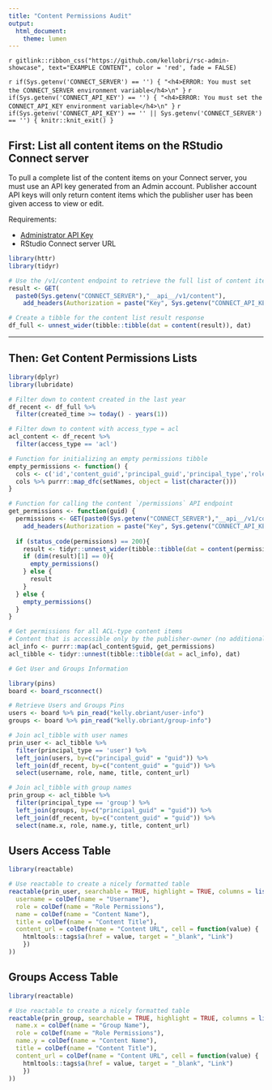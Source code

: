 ```yaml
---
title: "Content Permissions Audit"
output: 
  html_document:
    theme: lumen
---
```


`r gitlink::ribbon_css("https://github.com/kellobri/rsc-admin-showcase", text="EXAMPLE CONTENT", color = 'red', fade = FALSE)`

`r if(Sys.getenv('CONNECT_SERVER') == '') { "<h4>ERROR: You must set the CONNECT_SERVER environment variable</h4>\n" }`
`r if(Sys.getenv('CONNECT_API_KEY') == '') { "<h4>ERROR: You must set the CONNECT_API_KEY environment variable</h4>\n" }`
`r if(Sys.getenv('CONNECT_API_KEY') == '' || Sys.getenv('CONNECT_SERVER') == '') { knitr::knit_exit() }`

## First: List all content items on the RStudio Connect server

To pull a complete list of the content items on your Connect server, you must use an API key generated from an Admin account. Publisher account API keys will only return content items which the publisher user has been given access to view or edit.

Requirements:

- [Administrator API Key](https://docs.rstudio.com/connect/user/api-keys/#api-keys-creating){target="_blank"}
- RStudio Connect server URL

```r
library(httr)
library(tidyr)

# Use the /v1/content endpoint to retrieve the full list of content items
result <- GET(
  paste0(Sys.getenv("CONNECT_SERVER"),"__api__/v1/content"),
    add_headers(Authorization = paste("Key", Sys.getenv("CONNECT_API_KEY"))))

# Create a tibble for the content list result response
df_full <- unnest_wider(tibble::tibble(dat = content(result)), dat) 
```

---

## Then: Get Content Permissions Lists

```r
library(dplyr)
library(lubridate)

# Filter down to content created in the last year
df_recent <- df_full %>%
  filter(created_time >= today() - years(1))

# Filter down to content with access_type = acl
acl_content <- df_recent %>%
  filter(access_type == 'acl')

# Function for initializing an empty permissions tibble
empty_permissions <- function() {
  cols <- c('id','content_guid','principal_guid','principal_type','role')
  cols %>% purrr::map_dfc(setNames, object = list(character()))
}

# Function for calling the content `/permissions` API endpoint
get_permissions <- function(guid) {
  permissions <- GET(paste0(Sys.getenv("CONNECT_SERVER"),"__api__/v1/content/",guid,"/permissions"),
    add_headers(Authorization = paste("Key", Sys.getenv("CONNECT_API_KEY"))))
  
  if (status_code(permissions) == 200){
    result <- tidyr::unnest_wider(tibble::tibble(dat = content(permissions)), dat)
    if (dim(result)[1] == 0){
      empty_permissions() 
    } else {
      result
    }
  } else {
    empty_permissions()
  }
}

# Get permissions for all ACL-type content items
# Content that is accessible only by the publisher-owner (no additional users or groups) will return no records
acl_info <- purrr::map(acl_content$guid, get_permissions)
acl_tibble <- tidyr::unnest(tibble::tibble(dat = acl_info), dat)

```


```r
# Get User and Groups Information

library(pins)
board <- board_rsconnect()

# Retrieve Users and Groups Pins
users <- board %>% pin_read("kelly.obriant/user-info")
groups <- board %>% pin_read("kelly.obriant/group-info")

# Join acl_tibble with user names
prin_user <- acl_tibble %>% 
  filter(principal_type == 'user') %>%
  left_join(users, by=c("principal_guid" = "guid")) %>%
  left_join(df_recent, by=c("content_guid" = "guid")) %>%
  select(username, role, name, title, content_url)

# Join acl_tibble with group names
prin_group <- acl_tibble %>%
  filter(principal_type == 'group') %>%
  left_join(groups, by=c("principal_guid" = "guid")) %>%
  left_join(df_recent, by=c("content_guid" = "guid")) %>%
  select(name.x, role, name.y, title, content_url)

```

## Users Access Table

```r
library(reactable)

# Use reactable to create a nicely formatted table
reactable(prin_user, searchable = TRUE, highlight = TRUE, columns = list(
  username = colDef(name = "Username"),
  role = colDef(name = "Role Permissions"),
  name = colDef(name = "Content Name"),
  title = colDef(name = "Content Title"),
  content_url = colDef(name = "Content URL", cell = function(value) {
    htmltools::tags$a(href = value, target = "_blank", "Link")
    })
))
```

## Groups Access Table

```r
library(reactable)

# Use reactable to create a nicely formatted table
reactable(prin_group, searchable = TRUE, highlight = TRUE, columns = list(
  name.x = colDef(name = "Group Name"),
  role = colDef(name = "Role Permissions"),
  name.y = colDef(name = "Content Name"),
  title = colDef(name = "Content Title"),
  content_url = colDef(name = "Content URL", cell = function(value) {
    htmltools::tags$a(href = value, target = "_blank", "Link")
    })
))
```